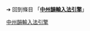 {{普通列表|
* {{LSR
|article                = 中州韻輸入法引擎
|latest_release_version = '''中州韻'''<br>1.5.0
|latest_release_date    = {{Start date and age|2021|01|24}}
}}
* {{LSR
|article                = 中州韻輸入法引擎
|latest_release_version = '''小狼毫'''<br>0.14.3
|latest_release_date    = {{Start date and age|2019|06|22}}
}}
* {{LSR
|article                = 中州韻輸入法引擎
|latest_release_version = '''鼠鬚管'''<br>0.15.2
|latest_release_date    = {{Start date and age|2021|02|13}}
}} }}<noinclude>

{{Template reference list}}

➔ 回到條目 「'''[[中州韻輸入法引擎]]'''」
[[Category:最新穩定版模板|中州韻輸入法引擎]]
</noinclude>